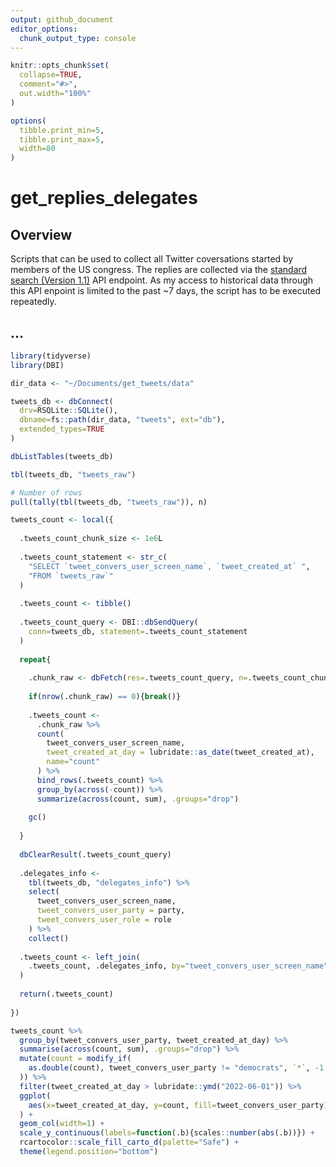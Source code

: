 ```yaml
---
output: github_document
editor_options: 
  chunk_output_type: console
---
```


```r

knitr::opts_chunk$set(
  collapse=TRUE,
  comment="#>",
  out.width="100%"
)

options(
  tibble.print_min=5, 
  tibble.print_max=5,
  width=80
)

```

# get_replies_delegates

## Overview

Scripts that can be used to collect all Twitter coversations started by members of the US congress. The replies are collected via the [standard search (Version 1.1)](https://developer.twitter.com/en/docs/twitter-api/v1/tweets/search/api-reference/get-search-tweets) API endpoint. As my access to historical data through this API enpoint is limited to the past ~7 days, the script has to be executed repeatedly.

## ...

```r

library(tidyverse)
library(DBI)

dir_data <- "~/Documents/get_tweets/data"

tweets_db <- dbConnect(
  drv=RSQLite::SQLite(), 
  dbname=fs::path(dir_data, "tweets", ext="db"),
  extended_types=TRUE
)

dbListTables(tweets_db)

```


```r

tbl(tweets_db, "tweets_raw")

# Number of rows
pull(tally(tbl(tweets_db, "tweets_raw")), n)

```


```r

tweets_count <- local({
  
  .tweets_count_chunk_size <- 1e6L
  
  .tweets_count_statement <- str_c(
    "SELECT `tweet_convers_user_screen_name`, `tweet_created_at` ",
    "FROM `tweets_raw`"
  )
  
  .tweets_count <- tibble()
  
  .tweets_count_query <- DBI::dbSendQuery(
    conn=tweets_db, statement=.tweets_count_statement
  )
  
  repeat{
    
    .chunk_raw <- dbFetch(res=.tweets_count_query, n=.tweets_count_chunk_size)
    
    if(nrow(.chunk_raw) == 0){break()}
    
    .tweets_count <- 
      .chunk_raw %>% 
      count(
        tweet_convers_user_screen_name,
        tweet_created_at_day = lubridate::as_date(tweet_created_at), 
        name="count"
      ) %>% 
      bind_rows(.tweets_count) %>% 
      group_by(across(-count)) %>% 
      summarize(across(count, sum), .groups="drop")
    
    gc()
    
  }
  
  dbClearResult(.tweets_count_query)
  
  .delegates_info <- 
    tbl(tweets_db, "delegates_info") %>% 
    select(
      tweet_convers_user_screen_name, 
      tweet_convers_user_party = party,
      tweet_convers_user_role = role
    ) %>% 
    collect()
  
  .tweets_count <- left_join(
    .tweets_count, .delegates_info, by="tweet_convers_user_screen_name"
  )
  
  return(.tweets_count)
  
})

tweets_count %>% 
  group_by(tweet_convers_user_party, tweet_created_at_day) %>% 
  summarise(across(count, sum), .groups="drop") %>% 
  mutate(count = modify_if(
    as.double(count), tweet_convers_user_party != "democrats", `*`, -1
  )) %>% 
  filter(tweet_created_at_day > lubridate::ymd("2022-06-01")) %>% 
  ggplot(
    aes(x=tweet_created_at_day, y=count, fill=tweet_convers_user_party)
  ) + 
  geom_col(width=1) +
  scale_y_continuous(labels=function(.b){scales::number(abs(.b))}) +
  rcartocolor::scale_fill_carto_d(palette="Safe") +
  theme(legend.position="bottom")

```


